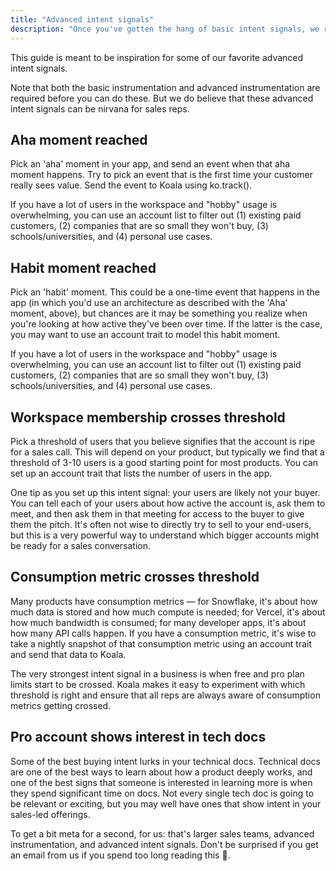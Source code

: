 ```yaml
---
title: "Advanced intent signals"
description: "Once you've gotten the hang of basic intent signals, we recommend setting up these advanced intent signals to find your very hottest leads!"
---
```


This guide is meant to be inspiration for some of our favorite advanced intent signals. 

Note that both the basic instrumentation and advanced instrumentation are required before you can do these. But we do believe that these advanced intent signals can be nirvana for sales reps.

## Aha moment reached
Pick an 'aha' moment in your app, and send an event when that aha moment happens. Try to pick an event that is the first time your customer really sees value. Send the event to Koala using ko.track().

If you have a lot of users in the workspace and "hobby" usage is overwhelming, you can use an account list to filter out (1) existing paid customers, (2) companies that are so small they won't buy, (3) schools/universities, and (4) personal use cases.

## Habit moment reached

Pick an 'habit' moment. This could be a one-time event that happens in the app (in which you'd use an architecture as described with the 'Aha' moment, above), but chances are it may be something you realize when you're looking at how active they've been over time. If the latter is the case, you may want to use an account trait to model this habit moment.

If you have a lot of users in the workspace and "hobby" usage is overwhelming, you can use an account list to filter out (1) existing paid customers, (2) companies that are so small they won't buy, (3) schools/universities, and (4) personal use cases.

## Workspace membership crosses threshold

Pick a threshold of users that you believe signifies that the account is ripe for a sales call. This will depend on your product, but typically we find that a threshold of 3-10 users is a good starting point for most products. You can set up an account trait that lists the number of users in the app.

One tip as you set up this intent signal: your users are likely not your buyer. You can tell each of your users about how active the account is, ask them to meet, and then ask them in that meeting for access to the buyer to give them the pitch. It's often not wise to directly try to sell to your end-users, but this is a very powerful way to understand which bigger accounts might be ready for a sales conversation.

## Consumption metric crosses threshold

Many products have consumption metrics — for Snowflake, it's about how much data is stored and how much compute is needed; for Vercel, it's about how much bandwidth is consumed; for many developer apps, it's about how many API calls happen. If you have a consumption metric, it's wise to take a nightly snapshot of that consumption metric using an account trait and send that data to Koala. 

The very strongest intent signal in a business is when free and pro plan limits start to be crossed. Koala makes it easy to experiment with which threshold is right and ensure that all reps are always aware of consumption metrics getting crossed.

## Pro account shows interest in tech docs

Some of the best buying intent lurks in your technical docs. Technical docs are one of the best ways to learn about how a product deeply works, and one of the best signs that someone is interested in learning more is when they spend significant time on docs. Not every single tech doc is going to be relevant or exciting, but you may well have ones that show intent in your sales-led offerings.

To get a bit meta for a second, for us: that's larger sales teams, advanced instrumentation, and advanced intent signals. Don't be surprised if you get an email from us if you spend too long reading this 👀.

